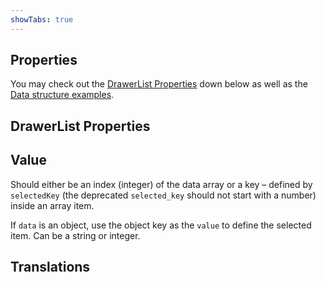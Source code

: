 ```yaml
---
showTabs: true
---
```



## Properties

You may check out the [DrawerList Properties](#drawerlist-properties) down below as well as the [Data structure examples](#the-data-property).

<PropertiesTable props={DropdownProperties} />

## DrawerList Properties

<PropertiesTable props={DrawerListProperties} />

## Value

Should either be an index (integer) of the data array or a key – defined by `selectedKey` (the deprecated `selected_key` should not start with a number) inside an array item.

If `data` is an object, use the object key as the `value` to define the selected item. Can be a string or integer.

<DrawerListDataDoc />

## Translations

<TranslationsTable localeKey="Dropdown" />
